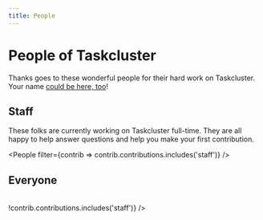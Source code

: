 ```yaml
---
title: People
---
```



# People of Taskcluster

Thanks goes to these wonderful people for their hard work on Taskcluster.
Your name [could be here, too](https://github.com/taskcluster/taskcluster/blob/master/CONTRIBUTING.md)!

## Staff

These folks are currently working on Taskcluster full-time.
They are all happy to help answer questions and help you make your first contribution.

<People filter={contrib => contrib.contributions.includes('staff')} />
<br />

## Everyone

<br />
<People filter={contrib => !contrib.contributions.includes('staff')} />
